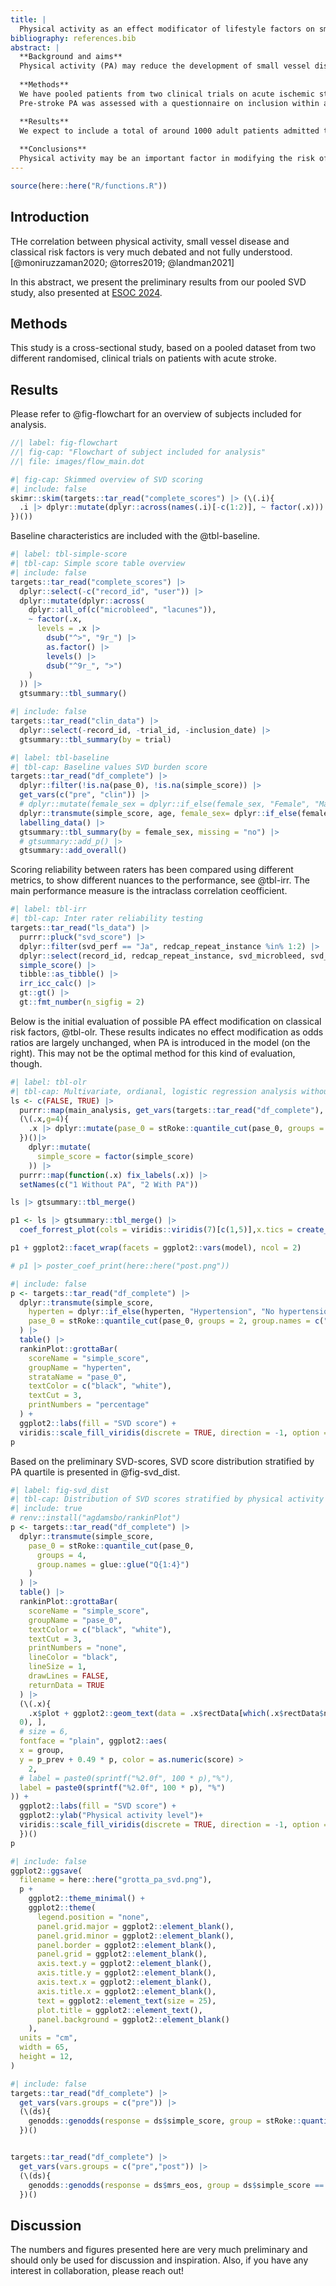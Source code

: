 ```yaml
---
title: |
  Physical activity as an effect modificator of lifestyle factors on small vessel deisease burden
bibliography: references.bib
abstract: |
  **Background and aims** 
  Physical activity (PA) may reduce the development of small vessel disease (SVD). The effect of physical activity and more classical vascular risk factors such as hypertension and diabetes in the development of SVD is debated, however. We aim to investigate the effect modification of physical activity on traditional vascular risk factors and the burden of small vessel disease among acute ischemic stroke patients.
  
  **Methods**
  We have pooled patients from two clinical trials on acute ischemic stroke treatment. The main outcome is an ordinal scale score of quantified MR biomarkers of small vessel disease (SVD) burden based on visually assessed acute stroke scans (T2* or SWI and FLAIR sequences). Biomarkers includes microbleeds, old lacunar infarcts, superficial siderosis, white matter hyperintensities and atrophy. Covariates includes age, sex, pre-stroke physical activity, diabetes, hypertension, atrial fibrillation and previous cardiovascular diseases. 
  Pre-stroke PA was assessed with a questionnaire on inclusion within a few days after stroke onset. Data will be analyzed using bivariate and multivariate linear regression analysis.

  **Results**
  We expect to include a total of around 1000 adult patients admitted to the comprehensive stroke centre at Aarhus University Hospital between 2013-2022. Preliminary results will be presented at ESOC 2024.
  
  **Conclusions**
  Physical activity may be an important factor in modifying the risk of SVD development in stroke patients.
---
```


```r
source(here::here("R/functions.R"))
```

## Introduction

THe correlation between physical activity, small vessel disease and classical risk factors is very much debated and not fully understood.[@moniruzzaman2020; @torres2019; @landman2021]

In this abstract, we present the preliminary results from our pooled SVD study, also presented at [ESOC 2024](https://apps.congrex.com/esoc2024/en-GB/pag/presentation/362937).

## Methods

This study is a cross-sectional study, based on a pooled dataset from two different randomised, clinical trials on patients with acute stroke.

## Results

Please refer to @fig-flowchart for an overview of subjects included for analysis.

<!-- ```{dot} -->

<!-- //| label: fig-flowchart_scores -->

<!-- //| fig-cap: "Flowchart of subject included for analysis" -->

<!-- //| include: false -->

<!-- //| file: images/flow.dot -->

<!-- ``` -->

```dot
//| label: fig-flowchart
//| fig-cap: "Flowchart of subject included for analysis"
//| file: images/flow_main.dot
```




```r
#| fig-cap: Skimmed overview of SVD scoring
#| include: false
skimr::skim(targets::tar_read("complete_scores") |> (\(.i){
  .i |> dplyr::mutate(dplyr::across(names(.i)[-c(1:2)], ~ factor(.x)))
})())
```

Baseline characteristics are included with the @tbl-baseline.

```r
#| label: tbl-simple-score
#| tbl-cap: Simple score table overview
#| include: false
targets::tar_read("complete_scores") |>
  dplyr::select(-c("record_id", "user")) |>
  dplyr::mutate(dplyr::across(
    dplyr::all_of(c("microbleed", "lacunes")),
    ~ factor(.x,
      levels = .x |>
        dsub("^>", "9r_") |>
        as.factor() |>
        levels() |>
        dsub("^9r_", ">")
    )
  )) |>
  gtsummary::tbl_summary()
```

```r
#| include: false
targets::tar_read("clin_data") |>
  dplyr::select(-record_id, -trial_id, -inclusion_date) |>
  gtsummary::tbl_summary(by = trial)
```

```r
#| label: tbl-baseline
#| tbl-cap: Baseline values SVD burden score
targets::tar_read("df_complete") |>
  dplyr::filter(!is.na(pase_0), !is.na(simple_score)) |>
  get_vars(c("pre", "clin")) |>
  # dplyr::mutate(female_sex = dplyr::if_else(female_sex, "Female", "Male")) |>
  dplyr::transmute(simple_score, age, female_sex= dplyr::if_else(female_sex, "Female", "Male"), nihss, tpa, evt, pase_0, alone) |>
  labelling_data() |>
  gtsummary::tbl_summary(by = female_sex, missing = "no") |>
  # gtsummary::add_p() |>
  gtsummary::add_overall()
```

Scoring reliability between raters has been compared using different metrics, to show different nuances to the performance, see @tbl-irr. The main performance measure is the intraclass correlation ceofficient.

```r
#| label: tbl-irr
#| tbl-cap: Inter rater reliability testing
targets::tar_read("ls_data") |>
  purrr::pluck("svd_score") |>
  dplyr::filter(svd_perf == "Ja", redcap_repeat_instance %in% 1:2) |>
  dplyr::select(record_id, redcap_repeat_instance, svd_microbleed, svd_lacunes, svd_wmh, svd_atrophy) |>
  simple_score() |>
  tibble::as_tibble() |>
  irr_icc_calc() |>
  gt::gt() |>
  gt::fmt_number(n_sigfig = 2)
```

Below is the initial evaluation of possible PA effect modification on classical risk factors, @tbl-olr. These results indicates no effect modification as odds ratios are largely unchanged, when PA is introduced in the model (on the right). This may not be the optimal method for this kind of evaluation, though.

```r
#| label: tbl-olr
#| tbl-cap: Multivariate, ordianal, logistic regression analysis without and with PASE score included
ls <- c(FALSE, TRUE) |>
  purrr::map(main_analysis, get_vars(targets::tar_read("df_complete"), vars.groups = "poster") |>
  (\(.x,g=4){
    .x |> dplyr::mutate(pase_0 = stRoke::quantile_cut(pase_0, groups = g, group.names = paste0("Q", 1:g)))
  })()|>
    dplyr::mutate(
      simple_score = factor(simple_score)
    )) |>
  purrr::map(function(.x) fix_labels(.x)) |>
  setNames(c("1 Without PA", "2 With PA"))

ls |> gtsummary::tbl_merge()

p1 <- ls |> gtsummary::tbl_merge() |> 
  coef_forrest_plot(cols = viridis::viridis(7)[c(1,5)],x.tics = create_log_tics(c(7, .4, .6, .8, 1)) )

p1 + ggplot2::facet_wrap(facets = ggplot2::vars(model), ncol = 2)

# p1 |> poster_coef_print(here::here("post.png"))
```

```r
#| include: false
p <- targets::tar_read("df_complete") |>
  dplyr::transmute(simple_score,
    hyperten = dplyr::if_else(hyperten, "Hypertension", "No hypertension"),
    pase_0 = stRoke::quantile_cut(pase_0, groups = 2, group.names = c("Low PA level", "High PA level"))
  ) |>
  table() |>
  rankinPlot::grottaBar(
    scoreName = "simple_score",
    groupName = "hyperten",
    strataName = "pase_0",
    textColor = c("black", "white"),
    textCut = 3,
    printNumbers = "percentage"
  ) +
  ggplot2::labs(fill = "SVD score") +
  viridis::scale_fill_viridis(discrete = TRUE, direction = -1, option = "viridis")
p
```

Based on the preliminary SVD-scores, SVD score distribution stratified by PA quartile is presented in @fig-svd_dist.

```r
#| label: fig-svd_dist
#| tbl-cap: Distribution of SVD scores stratified by physical activity quartile
#| include: true
# renv::install("agdamsbo/rankinPlot")
p <- targets::tar_read("df_complete") |>
  dplyr::transmute(simple_score,
    pase_0 = stRoke::quantile_cut(pase_0,
      groups = 4,
      group.names = glue::glue("Q{1:4}")
    )
  ) |>
  table() |>
  rankinPlot::grottaBar(
    scoreName = "simple_score",
    groupName = "pase_0",
    textColor = c("black", "white"),
    textCut = 3,
    printNumbers = "none",
    lineColor = "black",
    lineSize = 1,
    drawLines = FALSE,
    returnData = TRUE
  ) |>
  (\(.x){
    .x$plot + ggplot2::geom_text(data = .x$rectData[which(.x$rectData$n >
  0), ],
  # size = 6,
  fontface = "plain", ggplot2::aes(
  x = group,
  y = p_prev + 0.49 * p, color = as.numeric(score) >
    2,
  # label = paste0(sprintf("%2.0f", 100 * p),"%"),
  label = paste0(sprintf("%2.0f", 100 * p), "%")
)) +
  ggplot2::labs(fill = "SVD score") +
  ggplot2::ylab("Physical activity level")+
  viridis::scale_fill_viridis(discrete = TRUE, direction = -1, option = "D")
  })()
p
```

```r
#| include: false
ggplot2::ggsave(
  filename = here::here("grotta_pa_svd.png"),
  p +
    ggplot2::theme_minimal() +
    ggplot2::theme(
      legend.position = "none",
      panel.grid.major = ggplot2::element_blank(),
      panel.grid.minor = ggplot2::element_blank(),
      panel.border = ggplot2::element_blank(),
      panel.grid = ggplot2::element_blank(),
      axis.text.y = ggplot2::element_blank(),
      axis.title.y = ggplot2::element_blank(),
      axis.text.x = ggplot2::element_blank(),
      axis.title.x = ggplot2::element_blank(),
      text = ggplot2::element_text(size = 25),
      plot.title = ggplot2::element_text(),
      panel.background = ggplot2::element_blank()
    ),
  units = "cm",
  width = 65,
  height = 12,
)
```

```r
#| include: false
targets::tar_read("df_complete") |>
  get_vars(vars.groups = c("pre")) |>
  (\(ds){
    genodds::genodds(response = ds$simple_score, group = stRoke::quantile_cut(ds$pase_0, groups = 2, group.names = c("low", "high")), strata = ds$diabetes)
  })()


targets::tar_read("df_complete") |>
  get_vars(vars.groups = c("pre","post")) |>
  (\(ds){
    genodds::genodds(response = ds$mrs_eos, group = ds$simple_score == 0, strata = ds$active_treatment)
  })()

```

## Discussion

The numbers and figures presented here are very much preliminary and should only be used for discussion and inspiration. Also, if you have any interest in collaboration, please reach out!
